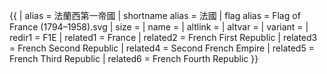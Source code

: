{{ {{{1<noinclude>|country showdata</noinclude>}}}
| alias = 法蘭西第一帝國
| shortname alias = 法國
| flag alias = Flag of France (1794–1958).svg
| size = {{{size|}}}
| name = {{{name|}}}
| altlink = {{{altlink|}}}
| altvar = {{{altvar|}}}
| variant = {{{variant|}}}
<noinclude>
| redir1 = F1E
| related1 = France
| related2 = French First Republic
| related3 = French Second Republic
| related4 = Second French Empire
| related5 = French Third Republic
| related6 = French Fourth Republic
</noinclude>
}}